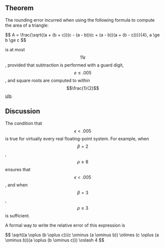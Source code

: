 <Theorem id="3"/>

## Theorem

The rounding error incurred when using the following formula to compute the area of a triangle:

<div>
$$ A = \frac{\sqrt{(a + (b + c))(c - (a - b))(c + (a - b))(a + (b - c))}}{4}, a \ge b \ge c $$
</div>

is at most $$11\epsilon$$, provided that subtraction is performed with a guard digit, $$e \le .005$$, and square roots are computed to within $$\frac{1}{2}$$ [ulp](/concept/ulp).

## Discussion

The condition that $$\epsilon < .005$$ is true for virtually every real floating-point system. For example, when $$\beta = 2$$, $$\rho \ge 8$$ ensures that $$\epsilon < .005$$, and when $$\beta = 3$$, $$\rho \ge 3$$ is sufficient.

A formal way to write the relative error of this expression is

<div>
$$ \sqrt((a \oplus (b \oplus c))(c \ominus (a \ominus b)) \otimes (c \oplus (a \ominus b))(a \oplus (b \ominus c))) \oslash 4 $$
</div>